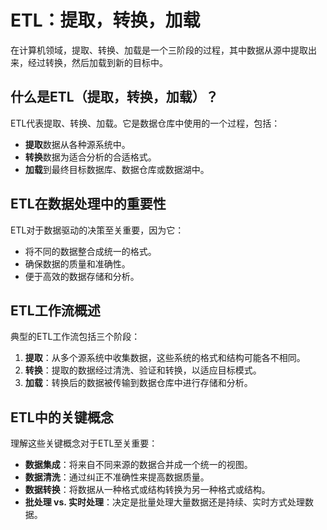 # ETL：提取，转换，加载

在计算机领域，提取、转换、加载是一个三阶段的过程，其中数据从源中提取出来，经过转换，然后加载到新的目标中。

## 什么是ETL（提取，转换，加载）？

ETL代表提取、转换、加载。它是数据仓库中使用的一个过程，包括：

- **提取**数据从各种源系统中。
- **转换**数据为适合分析的合适格式。
- **加载**到最终目标数据库、数据仓库或数据湖中。

## ETL在数据处理中的重要性

ETL对于数据驱动的决策至关重要，因为它：

- 将不同的数据整合成统一的格式。
- 确保数据的质量和准确性。
- 便于高效的数据存储和分析。

## ETL工作流概述

典型的ETL工作流包括三个阶段：

1. **提取**：从多个源系统中收集数据，这些系统的格式和结构可能各不相同。
2. **转换**：提取的数据经过清洗、验证和转换，以适应目标模式。
3. **加载**：转换后的数据被传输到数据仓库中进行存储和分析。

## ETL中的关键概念

理解这些关键概念对于ETL至关重要：

- **数据集成**：将来自不同来源的数据合并成一个统一的视图。
- **数据清洗**：通过纠正不准确性来提高数据质量。
- **数据转换**：将数据从一种格式或结构转换为另一种格式或结构。
- **批处理 vs. 实时处理**：决定是批量处理大量数据还是持续、实时方式处理数据。